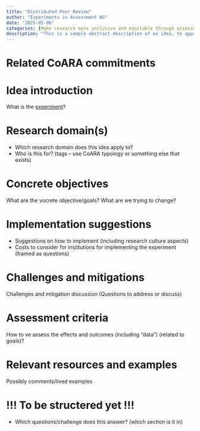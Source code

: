 ```yaml
---
title: "Distributed Peer Review"
author: "Experiments in Assessment WG"
date: "2025-05-06"
categories: [Make research more inclusive and equitable through assessment, Mitigate the negative effects of bias, Foster collaboration through assessment, Funders]
description: "This is a sample abstract description of an idea, to appear also in the listing page. This is a sample abstract description of an idea, to appear also in the listing page."
---
```


# Related CoARA commitments

# Idea introduction

What is the [experiment](link)? 

# Research domain(s)

- Which research domain does this idea apply to?
- Who is this for? (tags – use CoARA typology or something else that exists) 


# Concrete objectives

What are the vocrete objective/goals? What are we trying to change?

# Implementation suggestions

- Suggestions on how to implement (including research culture aspects) 
- Costs to consider for institutions for implementing the experiment (framed as questions) 

# Challenges and mitigations
Challenges and mitigation discussion (Questions to address or discuss) 

# Assessment criteria

How to ve assess the effects and outcomes (including “data”)  (related to goals)? 


# Relevant resources and examples

Possibly comments/lived examples
 
# !!! To be structered yet !!!
- Which questions/challenge does this answer? (which section is it in) 
